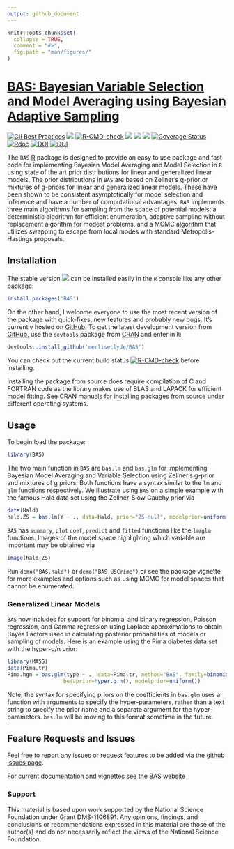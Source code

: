 ```yaml
---
output: github_document
---
```


<!-- README.md is generated from README.Rmd. Please edit that file -->

```r
knitr::opts_chunk$set(
  collapse = TRUE,
  comment = "#>",
  fig.path = "man/figures/"
)
```


# [BAS: Bayesian Variable Selection and Model Averaging using Bayesian Adaptive Sampling ](https://github.com/merliseclyde/BAS/)

[![CII Best Practices](https://bestpractices.coreinfrastructure.org/projects/2055/badge)](https://bestpractices.coreinfrastructure.org/projects/2055)
[![](https://app.travis-ci.com/merliseclyde/BAS.svg?branch=master)](https://app.travis-ci.com/merliseclyde/BAS) 
[![R-CMD-check](https://github.com/merliseclyde/BAS/workflows/R-CMD-check/badge.svg)](https://github.com/merliseclyde/BAS/actions)
[![](https://www.r-pkg.org/badges/version/BAS)](https://cran.r-project.org/package=BAS/)
[![](https://cranlogs.r-pkg.org/badges/BAS)](https://cran.r-project.org/package=BAS/) [![](https://cranlogs.r-pkg.org/badges/grand-total/BAS)](https://cran.r-project.org/package=BAS/)
[![Coverage Status](https://img.shields.io/codecov/c/github/merliseclyde/BAS/master.svg)](https://app.codecov.io/github/merliseclyde/BAS?branch=master)
[![Rdoc](https://api.rdocumentation.org/badges/version/BAS)](https://www.rdocumentation.org/packages/BAS/)
[![DOI](https://zenodo.org/badge/DOI/110.5281/zenodo.595639.svg)](https://doi.org/10.5281/zenodo.595639)
[![DOI](https://zenodo.org/badge/25048366.svg)](https://zenodo.org/doi/10.5281/zenodo.595639)


The  `BAS` [R](https://www.r-project.org/) package is designed to
provide an easy to use package and fast code for implementing Bayesian Model
Averaging and Model Selection in `R` using state of the art prior
distributions for linear and generalized linear models.  The
prior distributions in `BAS` are based on Zellner's g-prior or
mixtures of g-priors for linear and generalized linear models. These have been shown to be consistent asymptotically for model selection and inference  and have
a number of computational advantages. `BAS` implements three main
algorithms for sampling from the space of potential models: a deterministic algorithm for efficient enumeration,
adaptive sampling without replacement algorithm for modest problems, and a MCMC algorithm 
that utilizes swapping to escape from local modes with standard Metropolis-Hastings proposals.  






## Installation

The stable version [![](https://www.r-pkg.org/badges/version/BAS)](https://cran.r-project.org/package=BAS) can be installed easily in the `R` console like any other package:

```r
install.packages('BAS')
```

On the other hand, I welcome everyone to use the most recent version
of the package with quick-fixes, new features and probably new
bugs. It's currently hosted on
[GitHub](https://github.com/merliseclyde/BAS/). To get the latest
development version from [GitHub](https://github.com/merliseclyde/),
use the `devtools` package from
[CRAN](https://cran.r-project.org/package=devtools) and enter in `R`:

```r
devtools::install_github('merliseclyde/BAS')
```

You can check out the current build status [![R-CMD-check](https://github.com/merliseclyde/BAS/actions/workflows/check-standard.yaml/badge.svg)](https://github.com/merliseclyde/BAS/actions/workflows/check-standard.yaml)
before installing.

Installing the package from source does require compilation of C and FORTRAN code as the library makes use of BLAS and LAPACK for efficient model fitting.  See [CRAN manuals](https://cran.r-project.org/doc/manuals/r-devel/R-admin.html) for installing packages from source under different operating systems.

## Usage

To begin load the package:
```r
library(BAS)
```

The two main function in `BAS` are `bas.lm` and `bas.glm` for implementing Bayesian Model Averaging and Variable Selection using Zellner's g-prior and mixtures of g priors.  Both functions have a syntax similar to the `lm` and `glm` functions respectively.  We illustrate using `BAS` on a simple example with the famous Hald data set using the Zellner-Siow Cauchy prior via

```r
data(Hald)
hald.ZS = bas.lm(Y ~ ., data=Hald, prior="ZS-null", modelprior=uniform(), method="BAS")
```

`BAS` has `summary`, `plot` `coef`, `predict` and `fitted` functions like the `lm`/`glm` functions.   Images of the model space highlighting which variable are important may be obtained via
```r
image(hald.ZS)
```

Run `demo("BAS.hald")` or `demo("BAS.USCrime")` or see the package vignette for more examples and options such as using MCMC for model spaces that cannot be enumerated. 

### Generalized Linear Models

`BAS` now includes for support for binomial and binary regression, Poisson regression, and Gamma regression using Laplace approximations to obtain Bayes Factors used in calculating posterior probabilities of models or sampling of models.  Here is an example using the Pima diabetes data set with the hyper-g/n prior:

```r
library(MASS)
data(Pima.tr)
Pima.hgn = bas.glm(type ~ ., data=Pima.tr, method="BAS", family=binomial(),
                  betaprior=hyper.g.n(), modelprior=uniform())
```

Note, the syntax for specifying priors on the coefficients in `bas.glm` uses a function with arguments to specify the hyper-parameters, rather than a text string to specify the prior name and a separate argument for the hyper-parameters.  `bas.lm` will be moving to this format sometime in the future.

## Feature Requests and Issues

Feel free to report any issues or request features to be added via the [github issues page](https://github.com/merliseclyde/BAS/issues/).

For current documentation and vignettes see the [BAS website](https://merliseclyde.github.io/BAS/)

### Support

  This material is based upon work supported by the National Science
	Foundation under Grant DMS-1106891.  Any opinions, findings, and 
	conclusions or recommendations expressed in this material are those of
	the author(s) and do not necessarily reflect the views of the 
	National Science Foundation.
	

